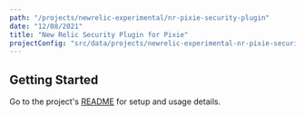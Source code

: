 ```yaml
---
path: "/projects/newrelic-experimental/nr-pixie-security-plugin"
date: "12/08/2021"
title: "New Relic Security Plugin for Pixie"
projectConfig: "src/data/projects/newrelic-experimental-nr-pixie-security-plugin.json"
---
```


## Getting Started

Go to the project's [README](https://github.com/newrelic-experimental/nr-pixie-security-plugin/blob/main/README.md) for setup and usage details.
